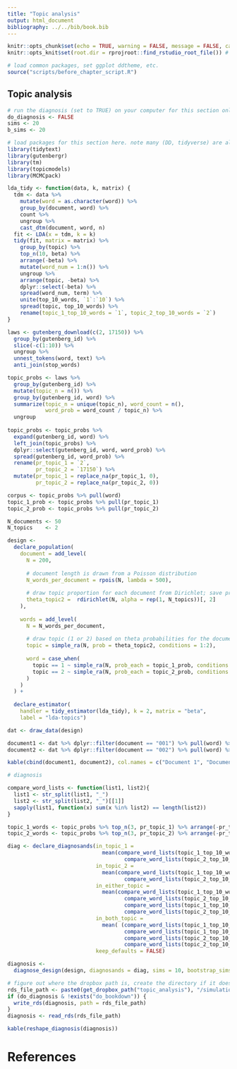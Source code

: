 ```yaml
---
title: "Topic analysis"
output: html_document
bibliography: ../../bib/book.bib 
---
```


<!-- note do_bookdown is set in index.rmd, so we know if you're running just this .Rmd or compiling the book-->
```r
knitr::opts_chunk$set(echo = TRUE, warning = FALSE, message = FALSE, cache = FALSE)
knitr::opts_knit$set(root.dir = rprojroot::find_rstudio_root_file()) # files are all relative to RStudio project home
```

```r
# load common packages, set ggplot ddtheme, etc.
source("scripts/before_chapter_script.R")
```

<!-- start post here, do not edit above -->

## Topic analysis

```r
# run the diagnosis (set to TRUE) on your computer for this section only before pushing to Github. no diagnosis will ever take place on github.
do_diagnosis <- FALSE
sims <- 20
b_sims <- 20
```

```r
# load packages for this section here. note many (DD, tidyverse) are already available, see scripts/package-list.R
library(tidytext)
library(gutenbergr)
library(tm)
library(topicmodels)
library(MCMCpack)
```

```r
lda_tidy <- function(data, k, matrix) {
  tdm <- data %>% 
    mutate(word = as.character(word)) %>% 
    group_by(document, word) %>% 
    count %>% 
    ungroup %>% 
    cast_dtm(document, word, n)
  fit <- LDA(x = tdm, k = k)
  tidy(fit, matrix = matrix) %>% 
    group_by(topic) %>% 
    top_n(10, beta) %>%
    arrange(-beta) %>% 
    mutate(word_num = 1:n()) %>% 
    ungroup %>% 
    arrange(topic, -beta) %>% 
    dplyr::select(-beta) %>% 
    spread(word_num, term) %>% 
    unite(top_10_words, `1`:`10`) %>% 
    spread(topic, top_10_words) %>% 
    rename(topic_1_top_10_words = `1`, topic_2_top_10_words = `2`)
}

laws <- gutenberg_download(c(2, 17150)) %>% 
  group_by(gutenberg_id) %>% 
  slice(-c(1:10)) %>% 
  ungroup %>% 
  unnest_tokens(word, text) %>%
  anti_join(stop_words)

topic_probs <- laws %>% 
  group_by(gutenberg_id) %>% 
  mutate(topic_n = n()) %>%
  group_by(gutenberg_id, word) %>% 
  summarize(topic_n = unique(topic_n), word_count = n(),
            word_prob = word_count / topic_n) %>% 
  ungroup
  
topic_probs <- topic_probs %>% 
  expand(gutenberg_id, word) %>% 
  left_join(topic_probs) %>% 
  dplyr::select(gutenberg_id, word, word_prob) %>% 
  spread(gutenberg_id, word_prob) %>% 
  rename(pr_topic_1 = `2`,
         pr_topic_2 = `17150`) %>% 
  mutate(pr_topic_1 = replace_na(pr_topic_1, 0),
         pr_topic_2 = replace_na(pr_topic_2, 0))

corpus <- topic_probs %>% pull(word)
topic_1_prob <- topic_probs %>% pull(pr_topic_1)
topic_2_prob <- topic_probs %>% pull(pr_topic_2)
```


```r
N_documents <- 50
N_topics    <- 2

design <-
  declare_population(
    document = add_level(
      N = 200,
      
      # document length is drawn from a Poisson distribution
      N_words_per_document = rpois(N, lambda = 500),
      
      # draw topic proportion for each document from Dirichlet; save pr(topic1)
      theta_topic2 =  rdirichlet(N, alpha = rep(1, N_topics))[, 2]
    ),
    
    words = add_level(
      N = N_words_per_document,
      
      # draw topic (1 or 2) based on theta probabilities for the document
      topic = simple_ra(N, prob = theta_topic2, conditions = 1:2),
      
      word = case_when(
        topic == 1 ~ simple_ra(N, prob_each = topic_1_prob, conditions = corpus),
        topic == 2 ~ simple_ra(N, prob_each = topic_2_prob, conditions = corpus)
      )
    )
  ) +
  
  declare_estimator(
    handler = tidy_estimator(lda_tidy), k = 2, matrix = "beta",
    label = "lda-topics")
```

```r
dat <- draw_data(design)

document1 <- dat %>% dplyr::filter(document == "001") %>% pull(word) %>% paste0(collapse = " ")
document2 <- dat %>% dplyr::filter(document == "002") %>% pull(word) %>% paste0(collapse = " ")

kable(cbind(document1, document2), col.names = c("Document 1", "Document 2"))
```


```r
# diagnosis

compare_word_lists <- function(list1, list2){
  list1 <- str_split(list1, "_")
  list2 <- str_split(list2, "_")[[1]]
  sapply(list1, function(x) sum(x %in% list2) == length(list2))
}

topic_1_words <- topic_probs %>% top_n(3, pr_topic_1) %>% arrange(-pr_topic_1) %>% slice(1:3) %>% pull(word) %>% paste0(collapse = "_")
topic_2_words <- topic_probs %>% top_n(3, pr_topic_2) %>% arrange(-pr_topic_2) %>% slice(1:3) %>% pull(word) %>% paste0(collapse = "_")

diag <- declare_diagnosands(in_topic_1 = 
                              mean(compare_word_lists(topic_1_top_10_words, topic_1_words) |
                                     compare_word_lists(topic_2_top_10_words, topic_1_words)),
                            in_topic_2 = 
                              mean(compare_word_lists(topic_1_top_10_words, topic_2_words) |
                                     compare_word_lists(topic_2_top_10_words, topic_2_words)),
                            in_either_topic = 
                              mean(compare_word_lists(topic_1_top_10_words, topic_1_words) |
                                     compare_word_lists(topic_2_top_10_words, topic_1_words) |
                                     compare_word_lists(topic_1_top_10_words, topic_2_words) |
                                     compare_word_lists(topic_2_top_10_words, topic_2_words )),
                            in_both_topic = 
                              mean( (compare_word_lists(topic_1_top_10_words, topic_1_words) |
                                     compare_word_lists(topic_1_top_10_words, topic_2_words)) &
                                     compare_word_lists(topic_2_top_10_words, topic_1_words) |
                                     compare_word_lists(topic_2_top_10_words, topic_2_words )),
                            keep_defaults = FALSE)
```







<!-- This chunk is set to `echo = TRUE` and `eval = do_diagnosis` -->
```r
diagnosis <- 
  diagnose_design(design, diagnosands = diag, sims = 10, bootstrap_sims = 10)
```

<!-- Right after you do simulations, you want to save the simulations rds.  -->

```r
# figure out where the dropbox path is, create the directory if it doesn't exist, and name the RDS file
rds_file_path <- paste0(get_dropbox_path("topic_analysis"), "/simulations.RDS")
if (do_diagnosis & !exists("do_bookdown")) {
  write_rds(diagnosis, path = rds_file_path)
}
diagnosis <- read_rds(rds_file_path)
```

<!-- Now all that simulating, saving, and loading is done, and we can use the simulations for whatever you want. -->

```r
kable(reshape_diagnosis(diagnosis))
```

# References





